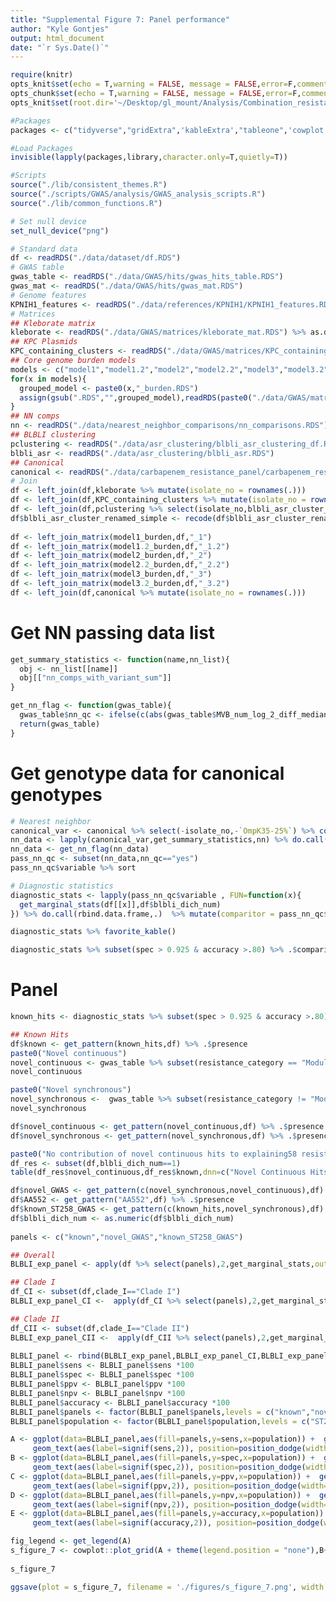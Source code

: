 ```yaml
---
title: "Supplemental Figure 7: Panel performance"
author: "Kyle Gontjes"
output: html_document
date: "`r Sys.Date()`"
---
```


```r
require(knitr)
opts_knit$set(echo = T,warning = FALSE, message = FALSE,error=F,comment=NA)
opts_chunk$set(echo = T,warning = FALSE, message = FALSE,error=F,comment=NA)
opts_knit$set(root.dir='~/Desktop/gl_mount/Analysis/Combination_resistance/pre-intro-blbli-resistance-ms/')
```

```r
#Packages
packages <- c("tidyverse","gridExtra",'kableExtra',"tableone",'cowplot')

#Load Packages
invisible(lapply(packages,library,character.only=T,quietly=T))

#Scripts
source("./lib/consistent_themes.R")
source("./scripts/GWAS/analysis/GWAS_analysis_scripts.R")
source("./lib/common_functions.R")

# Set null device
set_null_device("png")
```

```r
# Standard data
df <- readRDS("./data/dataset/df.RDS") 
# GWAS table
gwas_table <- readRDS("./data/GWAS/hits/gwas_hits_table.RDS")
gwas_mat <- readRDS("./data/GWAS/hits/gwas_mat.RDS")
# Genome features
KPNIH1_features <- readRDS("./data/references/KPNIH1/KPNIH1_features.RDS")
# Matrices
## Kleborate matrix
kleborate <- readRDS("./data/GWAS/matrices/kleborate_mat.RDS") %>% as.data.frame 
## KPC Plasmids
KPC_containing_clusters <- readRDS("./data/GWAS/matrices/KPC_containing_cluster_mat.RDS") %>% as.data.frame 
## Core genome burden models
models <- c("model1","model1.2","model2","model2.2","model3","model3.2")
for(x in models){
  grouped_model <- paste0(x,"_burden.RDS")
  assign(gsub(".RDS","",grouped_model),readRDS(paste0("./data/GWAS/matrices/",grouped_model)) %>% as.data.frame)
}
## NN comps
nn <- readRDS("./data/nearest_neighbor_comparisons/nn_comparisons.RDS")
## BLBLI clustering
pclustering <- readRDS("./data/asr_clustering/blbli_asr_clustering_df.RDS")
blbli_asr <- readRDS("./data/asr_clustering/blbli_asr.RDS")
## Canonical
canonical <- readRDS("./data/carbapenem_resistance_panel/carbapenem_resistance_panel_matrix.RDS")
# Join
df <- left_join(df,kleborate %>% mutate(isolate_no = rownames(.)))
df <- left_join(df,KPC_containing_clusters %>% mutate(isolate_no = rownames(.))) 
df <- left_join(df,pclustering %>% select(isolate_no,blbli_asr_cluster_renamed))
df$blbli_asr_cluster_renamed_simple <- recode(df$blbli_asr_cluster_renamed,"No Feature"="Susceptible" )
   
df <- left_join_matrix(model1_burden,df,"_1")
df <- left_join_matrix(model1.2_burden,df,"_1.2")
df <- left_join_matrix(model2_burden,df,"_2")
df <- left_join_matrix(model2.2_burden,df,"_2.2")
df <- left_join_matrix(model3_burden,df,"_3")
df <- left_join_matrix(model3.2_burden,df,"_3.2")
df <- left_join(df,canonical %>% mutate(isolate_no = rownames(.))) 
```


# Get NN passing data list
```r
get_summary_statistics <- function(name,nn_list){
  obj <- nn_list[[name]]
  obj[["nn_comps_with_variant_sum"]]
}

get_nn_flag <- function(gwas_table){
  gwas_table$nn_qc <- ifelse(c(abs(gwas_table$MVB_num_log_2_diff_median) >1 | abs(gwas_table$IR_num_log_2_diff_median >1)),"yes","no")  
  return(gwas_table)  
}
```

# Get genotype data for canonical genotypes
```r
# Nearest neighbor
canonical_var <- canonical %>% select(-isolate_no,-`OmpK35-25%`) %>% colnames()
nn_data <- lapply(canonical_var,get_summary_statistics,nn) %>% do.call(rbind,.) %>% mutate(variable = canonical_var)  
nn_data <- get_nn_flag(nn_data)
pass_nn_qc <- subset(nn_data,nn_qc=="yes")
pass_nn_qc$variable %>% sort

# Diagnostic statistics 
diagnostic_stats <- lapply(pass_nn_qc$variable , FUN=function(x){
  get_marginal_stats(df[[x]],df$blbli_dich_num)
}) %>% do.call(rbind.data.frame,.)  %>% mutate(comparitor = pass_nn_qc$variable )

diagnostic_stats %>% favorite_kable()

diagnostic_stats %>% subset(spec > 0.925 & accuracy >.80) %>% .$comparitor
```

# Panel
```r
known_hits <- diagnostic_stats %>% subset(spec > 0.925 & accuracy >.80) %>% .$comparitor %>% subset(.!='OmpK36_non_syn')

## Known Hits
df$known <- get_pattern(known_hits,df) %>% .$presence
paste0("Novel continuous")
novel_continuous <- gwas_table %>% subset(resistance_category == "Modulator"  & explanatory_qc=="Yes") %>% .$genotype  %>% subset(!. %in% c("KPNIH1_RS18665","KPNIH1_RS07805",known_hits,"OmpK36-0%",'OmpK36_putative_function_altering','OmpK36GD','OmpK36_loop3_insertion'))
novel_continuous

paste0("Novel synchronous")
novel_synchronous <-  gwas_table %>% subset(resistance_category != "Modulator" & explanatory_qc=="Yes") %>% subset(!locus_tag %in% c("KPNIH1_RS18665","KPNIH1_RS07805",known_hits,"OmpK36-0%")) %>% .$genotype %>% subset(!.%in%c('AA018'))
novel_synchronous

df$novel_continuous <- get_pattern(novel_continuous,df) %>% .$presence 
df$novel_synchronous <- get_pattern(novel_synchronous,df) %>% .$presence 

paste0("No contribution of novel continuous hits to explaining58 resistant strains: ") 
df_res <- subset(df,blbli_dich_num==1)
table(df_res$novel_continuous,df_res$known,dnn=c("Novel Continuous Hits","Known Hits"))

df$novel_GWAS <- get_pattern(c(novel_synchronous,novel_continuous),df) %>% .$presence 
df$AA552 <- get_pattern("AA552",df) %>% .$presence 
df$known_ST258_GWAS <- get_pattern(c(known_hits,novel_synchronous),df) %>% .$presence 
df$blbli_dich_num <- as.numeric(df$blbli_dich_num)
 
panels <- c("known","novel_GWAS","known_ST258_GWAS")

## Overall
BLBLI_exp_panel <- apply(df %>% select(panels),2,get_marginal_stats,outcome=df$blbli_dich_num) %>% do.call(rbind,.) %>% as.data.frame%>% mutate(phenotype = c(rep("BLBLI",3)),population = c(rep("ST258",3)),panels=panels) 

## Clade I
df_CI <- subset(df,clade_I=="Clade I")
BLBLI_exp_panel_CI <-  apply(df_CI %>% select(panels),2,get_marginal_stats,outcome=df_CI$blbli_dich_num)  %>% do.call(rbind,.) %>% as.data.frame%>% mutate(phenotype = c(rep("BLBLI",3)),population = c(rep("Clade I",3)),panels=panels) 

## Clade II
df_CII <- subset(df,clade_I=="Clade II") 
BLBLI_exp_panel_CII <-  apply(df_CII %>% select(panels),2,get_marginal_stats,outcome=df_CII$blbli_dich_num)  %>% do.call(rbind,.) %>% as.data.frame%>% mutate(phenotype = c(rep("BLBLI",3)),population = c(rep("Clade II",3)),panels=panels) 
                                   
BLBLI_panel <- rbind(BLBLI_exp_panel,BLBLI_exp_panel_CI,BLBLI_exp_panel_CII) %>% `rownames<-`(NULL) 
BLBLI_panel$sens <- BLBLI_panel$sens *100
BLBLI_panel$spec <- BLBLI_panel$spec *100
BLBLI_panel$ppv <- BLBLI_panel$ppv *100
BLBLI_panel$npv <- BLBLI_panel$npv *100 
BLBLI_panel$accuracy <- BLBLI_panel$accuracy *100
BLBLI_panel$panels <- factor(BLBLI_panel$panels,levels = c("known","novel_GWAS","known_ST258_GWAS"))
BLBLI_panel$population <- factor(BLBLI_panel$population,levels = c("ST258","Clade I","Clade II"))  
```

```r
A <- ggplot(data=BLBLI_panel,aes(fill=panels,y=sens,x=population)) +  geom_bar(stat = "identity",position='dodge') + theme_bw_me + ylab("Sensitivity") + xlab("")  + ylim(0,105) +
     geom_text(aes(label=signif(sens,2)), position=position_dodge(width=0.9), vjust=-0.25)  + panel_scale_v+ sfig9_format
B <- ggplot(data=BLBLI_panel,aes(fill=panels,y=spec,x=population)) +  geom_bar(stat = "identity",position='dodge')+ theme_bw_me + ylab("Specificity") + xlab("") + ylim(0,105)+
     geom_text(aes(label=signif(spec,2)), position=position_dodge(width=0.9), vjust=-0.25) + panel_scale_v+ sfig9_format
C <- ggplot(data=BLBLI_panel,aes(fill=panels,y=ppv,x=population)) +  geom_bar(stat = "identity",position='dodge')+ theme_bw_me+ ylab("Positive predictive value") + xlab("") + ylim(0,105)+
     geom_text(aes(label=signif(ppv,2)), position=position_dodge(width=0.9), vjust=-0.25) + panel_scale_v + sfig9_format
D <- ggplot(data=BLBLI_panel,aes(fill=panels,y=npv,x=population)) +  geom_bar(stat = "identity",position='dodge')+ theme_bw_me+ ylab("Negative predictive value") + xlab("") + ylim(0,105)+
     geom_text(aes(label=signif(npv,2)), position=position_dodge(width=0.9), vjust=-0.25) + panel_scale_v + sfig9_format
E <- ggplot(data=BLBLI_panel,aes(fill=panels,y=accuracy,x=population)) +  geom_bar(stat = "identity",position='dodge')+ theme_bw_me+ ylab("Accuracy") + xlab("") + ylim(0,105)+
     geom_text(aes(label=signif(accuracy,2)), position=position_dodge(width=0.9), vjust=-0.25) + panel_scale_v + sfig9_format  
```

```r
fig_legend <- get_legend(A)
s_figure_7 <- cowplot::plot_grid(A + theme(legend.position = "none"),B+ theme(legend.position = "none"),C+ theme(legend.position = "none"),D+ theme(legend.position = "none"),E+ theme(legend.position = "none"),fig_legend,labels = c("A","B","C","D","E",""),ncol=2,label_size = 18,rel_widths = c(1,1,1,1,1,1),label_y = 1,label_x = -0.009)
 
s_figure_7
```

```r
ggsave(plot = s_figure_7, filename = './figures/s_figure_7.png', width = 12, height = 10.5,limitsize=FALSE,bg='white',dpi=900)
```